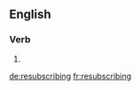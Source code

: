 ==English==

===Verb===
{{head|en}}

# {{present participle of|resubscribe|lang=en}}

[[de:resubscribing]]
[[fr:resubscribing]]